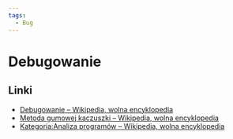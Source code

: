 ```yaml
---
tags:
  - Bug
---
```


# Debugowanie

## Linki

- [Debugowanie – Wikipedia, wolna encyklopedia](https://pl.wikipedia.org/wiki/Debugowanie)
- [Metoda gumowej kaczuszki – Wikipedia, wolna encyklopedia](https://pl.wikipedia.org/wiki/Metoda_gumowej_kaczuszki)
- [Kategoria:Analiza programów – Wikipedia, wolna encyklopedia](https://pl.wikipedia.org/wiki/Kategoria:Analiza_program%C3%B3w)
